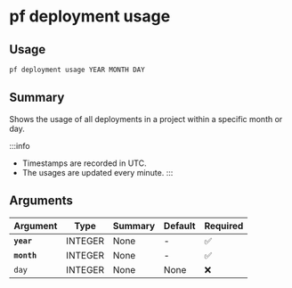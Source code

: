 # pf deployment usage

## Usage

```bash
pf deployment usage YEAR MONTH DAY
```

## Summary

Shows the usage of all deployments in a project within a specific month or day.

:::info
- Timestamps are recorded in UTC.
- The usages are updated every minute.
:::

## Arguments

| Argument | Type | Summary | Default | Required | 
|----------|------|---------|---------|----------|
| **`year`** | INTEGER | None | - | ✅ |
| **`month`** | INTEGER | None | - | ✅ |
| `day` | INTEGER | None | None | ❌ |
